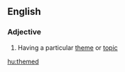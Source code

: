 ==English==

===Adjective===
{{en-adj}}

# {{context|often|in combination}} Having a particular [[theme]] or [[topic]]

[[hu:themed]]